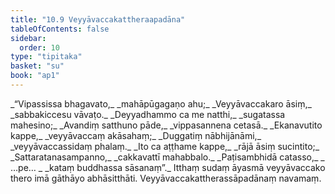 ```yaml
---
title: "10.9 Veyyāvaccakattheraapadāna"
tableOfContents: false
sidebar:
  order: 10
type: "tipitaka"
basket: "su"
book: "ap1"
---
```



<DynamicBreadcrumb />

<Division number="51" book="ap1">

<Paragraph number="1831" type="verses" book="ap1">
_“Vipassissa bhagavato,_  
_mahāpūgagaṇo ahu;_  
_Veyyāvaccakaro āsiṃ,_  
_sabbakiccesu vāvaṭo._  

</Paragraph>

</Division>
<Division number="52" book="ap1">

<Paragraph number="1832" type="verses" book="ap1">
_Deyyadhammo ca me natthi,_  
_sugatassa mahesino;_  
_Avandiṃ satthuno pāde,_  
_vippasannena cetasā._  

</Paragraph>

</Division>
<Division number="53" book="ap1">

<Paragraph number="1833" type="verses" book="ap1">
_Ekanavutito kappe,_  
_veyyāvaccaṃ akāsahaṃ;_  
_Duggatiṃ nābhijānāmi,_  
_veyyāvaccassidaṃ phalaṃ._  

</Paragraph>

</Division>
<Division number="54" book="ap1">

<Paragraph number="1834" type="verses" book="ap1">
_Ito ca aṭṭhame kappe,_  
_rājā āsiṃ sucintito;_  
_Sattaratanasampanno,_  
_cakkavattī mahabbalo._  

</Paragraph>

</Division>
<Division number="55" book="ap1">

<Paragraph number="1835" type="verses" book="ap1">
_Paṭisambhidā catasso,_  
_ …pe… _  
_kataṃ buddhassa sāsanaṃ”._  

</Paragraph>

<Paragraph number="1836" book="ap1">
Itthaṃ sudaṃ āyasmā veyyāvaccako thero imā gāthāyo abhāsitthāti.

</Paragraph>
</Division>

<Paragraph number="1837" type="center" book="ap1">
Veyyāvaccakattherassāpadānaṃ navamaṃ.
</Paragraph>